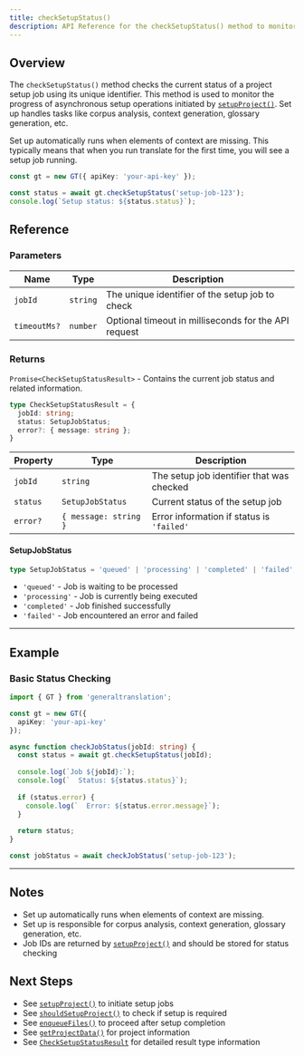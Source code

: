 ```yaml
---
title: checkSetupStatus()
description: API Reference for the checkSetupStatus() method to monitor project setup job progress
---
```


## Overview

The `checkSetupStatus()` method checks the current status of a project setup job using its unique identifier.
This method is used to monitor the progress of asynchronous setup operations initiated by [`setupProject()`](/docs/core/class/methods/translation/setupProject).
Set up handles tasks like corpus analysis, context generation, glossary generation, etc.

Set up automatically runs when elements of context are missing.
This typically means that when you run translate for the first time, you will see a setup job running.

```typescript
const gt = new GT({ apiKey: 'your-api-key' });

const status = await gt.checkSetupStatus('setup-job-123');
console.log(`Setup status: ${status.status}`);
```


## Reference

### Parameters

| Name | Type | Description |
|------|------|-------------|
| `jobId` | `string` | The unique identifier of the setup job to check |
| `timeoutMs?` | `number` | Optional timeout in milliseconds for the API request |

### Returns

`Promise<CheckSetupStatusResult>` - Contains the current job status and related information.

```typescript
type CheckSetupStatusResult = {
  jobId: string;
  status: SetupJobStatus;
  error?: { message: string };
}
```

| Property | Type | Description |
|----------|------|-------------|
| `jobId` | `string` | The setup job identifier that was checked |
| `status` | `SetupJobStatus` | Current status of the setup job |
| `error?` | `{ message: string }` | Error information if status is `'failed'` |

#### SetupJobStatus

```typescript
type SetupJobStatus = 'queued' | 'processing' | 'completed' | 'failed';
```

- `'queued'` - Job is waiting to be processed
- `'processing'` - Job is currently being executed
- `'completed'` - Job finished successfully
- `'failed'` - Job encountered an error and failed

---

## Example

### Basic Status Checking

```typescript copy
import { GT } from 'generaltranslation';

const gt = new GT({
  apiKey: 'your-api-key'
});

async function checkJobStatus(jobId: string) {
  const status = await gt.checkSetupStatus(jobId);
  
  console.log(`Job ${jobId}:`);
  console.log(`  Status: ${status.status}`);
  
  if (status.error) {
    console.log(`  Error: ${status.error.message}`);
  }
  
  return status;
}

const jobStatus = await checkJobStatus('setup-job-123');
```

---

## Notes

* Set up automatically runs when elements of context are missing.
* Set up is responsible for corpus analysis, context generation, glossary generation, etc.
* Job IDs are returned by [`setupProject()`](/docs/core/class/methods/translation/setupProject) and should be stored for status checking

## Next Steps

* See [`setupProject()`](/docs/core/class/methods/translation/setupProject) to initiate setup jobs
* See [`shouldSetupProject()`](/docs/core/class/methods/translation/shouldSetupProject) to check if setup is required
* See [`enqueueFiles()`](/docs/core/class/methods/translation/enqueueFiles) to proceed after setup completion
* See [`getProjectData()`](/docs/core/class/methods/translation/getProjectData) for project information
* See [`CheckSetupStatusResult`](/docs/core/types/CheckSetupStatusResult) for detailed result type information
